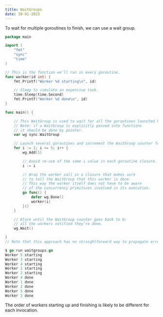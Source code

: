 ```yaml
---
title: WaitGroups 
date: 38-01-2023
---
```

To wait for multiple goroutines to finish, we can use a wait group.

```go
package main

import (
    "fmt"
    "sync"
    "time"
)

// This is the function we’ll run in every goroutine.
func worker(id int) {
    fmt.Printf("Worker %d starting\n", id)

    // Sleep to simulate an expensive task.
    time.Sleep(time.Second)
    fmt.Printf("Worker %d done\n", id)
}

func main() {

    // This WaitGroup is used to wait for all the goroutines launched here to finish.
    // Note: if a WaitGroup is explicitly passed into functions
    // it should be done by pointer.
    var wg sync.WaitGroup

    // Launch several goroutines and increment the WaitGroup counter for each.
    for i := 1; i <= 5; i++ {
        wg.Add(1)

        // Avoid re-use of the same i value in each goroutine closure.
        i := i

        // Wrap the worker call in a closure that makes sure 
        // to tell the WaitGroup that this worker is done. 
        // This way the worker itself does not have to be aware 
        // of the concurrency primitives involved in its execution.
        go func() {
            defer wg.Done()
            worker(i)
        }()
    }

    // Block until the WaitGroup counter goes back to 0; 
    // all the workers notified they’re done.
    wg.Wait()

}
// Note that this approach has no straightforward way to propagate errors from workers. 
```

```go
$ go run waitgroups.go
Worker 5 starting
Worker 3 starting
Worker 4 starting
Worker 1 starting
Worker 2 starting
Worker 4 done
Worker 1 done
Worker 2 done
Worker 5 done
Worker 3 done
```
The order of workers starting up and finishing is likely to be different for each invocation.

